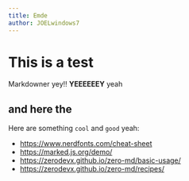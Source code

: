```yaml
---
title: Emde
author: JOELwindows7
---
```

# This is a test
Markdowner yey!! **YEEEEEEY** yeah

## and here the
Here are something `cool` and `good` yeah:
- https://www.nerdfonts.com/cheat-sheet
- https://marked.js.org/demo/
- https://zerodevx.github.io/zero-md/basic-usage/
- https://zerodevx.github.io/zero-md/recipes/